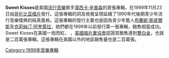 {{unreferenced|time=2016-09-10T20:44:15+00:00}}
'''Sweet Kisses'''是美國[[流行_(音樂類型)|流行音樂]]歌手[[潔西卡·辛普森|潔西卡·辛普森]]的首張專輯，在1999年11月23日由[[哥伦比亚唱片|哥伦比亚唱片]]發行。這張專輯的詞及視覺呈現延續了1990年代後期青少年流行音樂復興的純真風格。這張專輯的發行主要也是因為青少年藝人[[布蘭妮·斯皮爾斯|布蘭妮·斯皮爾斯]]及[[克莉絲汀·阿奎萊拉|克莉絲汀·阿奎萊拉]]，她們都在1999年以前發行第一張專輯，銷售相當成功。Sweet Kisses在美國一炮而紅，<!--reaching a peak of 25 on the [[公告牌二百强专辑榜|Billboard 200]] albums chart-->，[[美國唱片業協會|美國唱片業協會]]認證其銷售達到[[RIAA认证|雙白金]]，也就是二百萬張專輯。這張專輯在美國以外的地區銷售量也是二百萬張。
{{album-stub}}

[[Category:1999年音樂專輯|Category:1999年音樂專輯]]